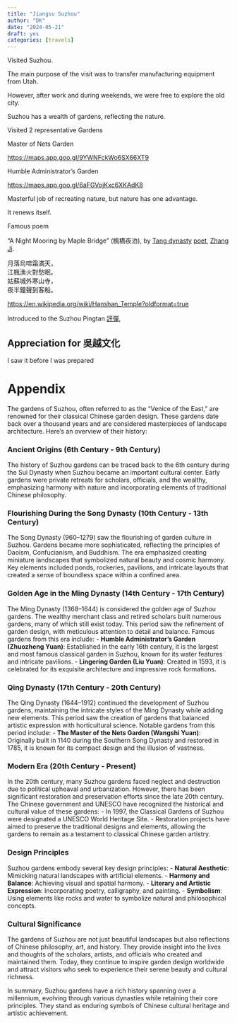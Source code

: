 ```yaml
---
title: "Jiangsu Suzhou"
author: "DK"
date: "2024-05-21"
draft: yes
categories: [travels]
---
```


Visited Suzhou.

The main purpose of the visit was to transfer manufacturing equipment from Utah.

However, after work and during weekends, we were free to explore the old city.

Suzhou has a wealth of gardens, reflecting the nature.

Visited 2 representative Gardens

Master of Nets Garden

<https://maps.app.goo.gl/9YWNFckWo6SX66XT9>

Humble Administrator's Garden

<https://maps.app.goo.gl/6aFGVojKxc6XKAdK8>

Masterful job of recreating nature, but nature has one advantage.

It renews itself.

Famous poem

"A Night Mooring by Maple Bridge" (楓橋夜泊), by [Tang dynasty](https://en.wikipedia.org/wiki/Tang_dynasty "Tang dynasty") [poet](https://en.wikipedia.org/wiki/Chinese_poetry "Chinese poetry"), [Zhang Ji](https://en.wikipedia.org/wiki/Zhang_Ji_(poet_from_Hubei) "Zhang Ji (poet from Hubei)").

月落烏啼霜滿天，\
江楓漁火對愁眠。\
姑蘇城外寒山寺，\
夜半鐘聲到客船。

<https://en.wikipedia.org/wiki/Hanshan_Temple?oldformat=true>

Introduced to the Suzhou Pingtan [評](https://en.wiktionary.org/wiki/%E8%A9%95 "wikt:評")[彈](https://en.wiktionary.org/wiki/%E5%BD%88 "wikt:彈"),

## Appreciation for 吳越文化

I saw it before I was prepared

# Appendix

The gardens of Suzhou, often referred to as the "Venice of the East," are renowned for their classical Chinese garden design. These gardens date back over a thousand years and are considered masterpieces of landscape architecture. Here’s an overview of their history:

### Ancient Origins (6th Century - 9th Century)

The history of Suzhou gardens can be traced back to the 6th century during the Sui Dynasty when Suzhou became an important cultural center. Early gardens were private retreats for scholars, officials, and the wealthy, emphasizing harmony with nature and incorporating elements of traditional Chinese philosophy.

### Flourishing During the Song Dynasty (10th Century - 13th Century)

The Song Dynasty (960–1279) saw the flourishing of garden culture in Suzhou. Gardens became more sophisticated, reflecting the principles of Daoism, Confucianism, and Buddhism. The era emphasized creating miniature landscapes that symbolized natural beauty and cosmic harmony. Key elements included ponds, rockeries, pavilions, and intricate layouts that created a sense of boundless space within a confined area.

### Golden Age in the Ming Dynasty (14th Century - 17th Century)

The Ming Dynasty (1368–1644) is considered the golden age of Suzhou gardens. The wealthy merchant class and retired scholars built numerous gardens, many of which still exist today. This period saw the refinement of garden design, with meticulous attention to detail and balance. Famous gardens from this era include: - **Humble Administrator's Garden (Zhuozheng Yuan)**: Established in the early 16th century, it is the largest and most famous classical garden in Suzhou, known for its water features and intricate pavilions. - **Lingering Garden (Liu Yuan)**: Created in 1593, it is celebrated for its exquisite architecture and impressive rock formations.

### Qing Dynasty (17th Century - 20th Century)

The Qing Dynasty (1644–1912) continued the development of Suzhou gardens, maintaining the intricate styles of the Ming Dynasty while adding new elements. This period saw the creation of gardens that balanced artistic expression with horticultural science. Notable gardens from this period include: - **The Master of the Nets Garden (Wangshi Yuan)**: Originally built in 1140 during the Southern Song Dynasty and restored in 1785, it is known for its compact design and the illusion of vastness.

### Modern Era (20th Century - Present)

In the 20th century, many Suzhou gardens faced neglect and destruction due to political upheaval and urbanization. However, there has been significant restoration and preservation efforts since the late 20th century. The Chinese government and UNESCO have recognized the historical and cultural value of these gardens: - In 1997, the Classical Gardens of Suzhou were designated a UNESCO World Heritage Site. - Restoration projects have aimed to preserve the traditional designs and elements, allowing the gardens to remain as a testament to classical Chinese garden artistry.

### Design Principles

Suzhou gardens embody several key design principles: - **Natural Aesthetic**: Mimicking natural landscapes with artificial elements. - **Harmony and Balance**: Achieving visual and spatial harmony. - **Literary and Artistic Expression**: Incorporating poetry, calligraphy, and painting. - **Symbolism**: Using elements like rocks and water to symbolize natural and philosophical concepts.

### Cultural Significance

The gardens of Suzhou are not just beautiful landscapes but also reflections of Chinese philosophy, art, and history. They provide insight into the lives and thoughts of the scholars, artists, and officials who created and maintained them. Today, they continue to inspire garden design worldwide and attract visitors who seek to experience their serene beauty and cultural richness.

In summary, Suzhou gardens have a rich history spanning over a millennium, evolving through various dynasties while retaining their core principles. They stand as enduring symbols of Chinese cultural heritage and artistic achievement.
